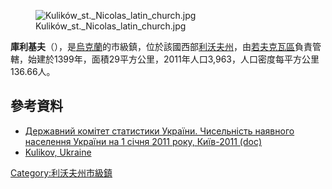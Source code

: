[[Image:Kulików_st._Nicolas_latin_church.jpg|thumb]]

{{coord|49|58|45|N|24|4|34|E|scale:30000|display=title}}

'''庫利基夫'''（{{lang-uk|Куликів}}），是[[烏克蘭|烏克蘭]]的市級鎮，位於該國西部[[利沃夫州|利沃夫州]]，由[[若夫克瓦區|若夫克瓦區]]負責管轄，始建於1399年，面積29平方公里，2011年人口3,963，人口密度每平方公里136.66人。

==參考資料==
*[https://web.archive.org/web/20121010205321/http://stat6.stat.lviv.ua/PXWEB2007/ukr/publ/2011/chnas.zip Державний комітет статистики України. Чисельність наявного населення України на 1 січня 2011 року, Київ-2011 (doc)]
* [http://data.jewishgen.org/wconnect/wc.dll?jg~jgsys~shtetm~-1044096 Kulikov, Ukraine] {{Wayback|url=http://data.jewishgen.org/wconnect/wc.dll?jg~jgsys~shtetm~-1044096 |date=20120217125507 }} {{ref-en}}

{{DEFAULTSORT:Куликів}}
[[Category:利沃夫州市級鎮|Category:利沃夫州市級鎮]]


{{Lviv-geo-stub}}